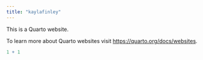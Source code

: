 ```yaml
---
title: "kaylafinley"
---
```


This is a Quarto website.

To learn more about Quarto websites visit <https://quarto.org/docs/websites>.

```r
1 + 1
```
